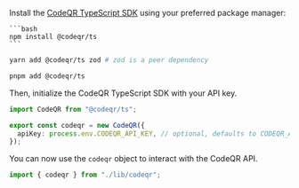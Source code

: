 <Steps titleSize="h3">

<Step title="Install">

Install the [CodeQR TypeScript SDK](/sdks/typescript) using your preferred package manager:

<Tabs>
  <Tab title="npm">

    ```bash
    npm install @codeqr/ts
    ```

  </Tab>
  <Tab title="yarn">
  
  ```bash
  yarn add @codeqr/ts zod # zod is a peer dependency
  ```
  
  </Tab>
  
  <Tab title="pnpm">
  
  ```bash 
  pnpm add @codeqr/ts 
  ```
  
  </Tab>
</Tabs>

</Step>

<Step title="Initialize">

Then, initialize the CodeQR TypeScript SDK with your API key.

```typescript lib/codeqr.ts
import CodeQR from "@codeqr/ts";

export const codeqr = new CodeQR({
  apiKey: process.env.CODEQR_API_KEY, // optional, defaults to CODEQR_API_KEY env variable
});
```

You can now use the `codeqr` object to interact with the CodeQR API.

```typescript
import { codeqr } from "./lib/codeqr";
```

</Step>

</Steps>
